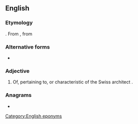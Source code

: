 ==English==

===Etymology===
{{suffix|en|Corbusier|ian|alt1=Corbus(ier)}}. From {{der|en|fr|Corbusier}}, from {{der|en|fro|corbusier}}

===Alternative forms===
* {{alter|en|Corbusierian}}

===Adjective===
{{en-adj}}

# Of, pertaining to, or characteristic of the Swiss architect {{w|lang=en|Le Corbusier}}.

===Anagrams===
* {{anagrams|en|a=abcinorsu|conurbias}}

[[Category:English eponyms]]